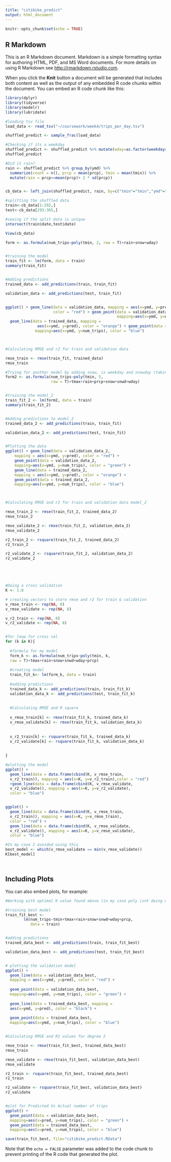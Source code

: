 ```yaml
---
title: "citibike_predict"
output: html_document
---
```


```r
knitr::opts_chunk$set(echo = TRUE)
```

## R Markdown

This is an R Markdown document. Markdown is a simple formatting syntax for authoring HTML, PDF, and MS Word documents. For more details on using R Markdown see <http://rmarkdown.rstudio.com>.

When you click the **Knit** button a document will be generated that includes both content as well as the output of any embedded R code chunks within the document. You can embed an R code chunk like this:

```r
library(dplyr)
library(tidyverse)
library(modelr)
library(lubridate)

#loading tsv file
load_data <- read_tsv("~/coursework/week4/trips_per_day.tsv")

shuffled_predict <- sample_frac(load_data)

```

```r
#Checking if its a weekday
shuffled_predict <- shuffled_predict %>% mutate(wday=as.factor(weekdays(ymd))) 
shuffled_predict

#Did it rain?
rain <- shuffled_predict %>% group_by(ymd) %>% 
  summarize(count = n(), prcp = mean(prcp), tmin = mean(tmin)) %>%
  mutate(rain = prcp>=mean(prcp)+ 2 * sd(prcp))


cb_data <- left_join(shuffled_predict, rain, by=c("tmin"="tmin","ymd"="ymd" , "prcp"="prcp"))

#splitting the shuffled data
train<-cb_data[1:292,]
test<-cb_data[293:365,]

#seeing if the split data is unique
intersect(train$date,test$date)

View(cb_data)

form <- as.formula(num_trips~poly(tmin, 2, raw = T)+rain+snow+wday)


#training the model
train_fit <- lm(form, data = train)
summary(train_fit)


#Adding predictions
trained_data <- add_predictions(train, train_fit)

validation_data <- add_predictions(test, train_fit)


ggplot() + geom_line(data = validation_data, mapping = aes(x=ymd, y=pred), 
                     color = "red") + geom_point(data = validation_data, 
                                                 mapping=aes(x=ymd, y=num_trips), color = "green") +
  geom_line(data = trained_data, mapping =
              aes(x=ymd, y=pred), color = "orange") + geom_point(data = trained_data, 
             mapping=aes(x=ymd, y=num_trips), color = "blue")



#Calculating RMSE and r2 for train and validation data

rmse_train <- rmse(train_fit, trained_data)
rmse_train
```

```r
#Trying for another model by adding snow, is weekday and snowday (taking into account)
form2 <- as.formula(num_trips~poly(tmin, 5, 
                    raw = T)+tmax+rain+prcp+snow+snwd+wday)


#training the model_2
train_fit_2 <- lm(form2, data = train)
summary(train_fit_2)


#Adding predictions to model_2
trained_data_2 <- add_predictions(train, train_fit)

validation_data_2 <- add_predictions(test, train_fit)


#Plotting the data
ggplot() + geom_line(data = validation_data_2, 
    mapping = aes(x=ymd, y=pred), color = "red") + 
    geom_point(data = validation_data_2, 
    mapping=aes(x=ymd, y=num_trips), color = "green") +
    geom_line(data = trained_data_2,
    mapping = aes(x=ymd, y=pred), color = "orange") +
    geom_point(data = trained_data_2, 
    mapping=aes(x=ymd, y=num_trips), color = "blue")



#Calculating RMSE and r2 for train and validation data model_2

rmse_train_2 <- rmse(train_fit_2, trained_data_2)
rmse_train_2

rmse_validate_2 <- rmse(train_fit_2, validation_data_2)
rmse_validate_2

r2_train_2 <- rsquare(train_fit_2, trained_data_2)
r2_train_2

r2_validate_2 <- rsquare(train_fit_2, validation_data_2)
r2_validate_2





#Doing a cross validation
K <- 1:8

# creating vectors to store rmse and r2 for train & validation
v_rmse_train <- rep(NA, 8)
v_rmse_validate <- rep(NA, 8)

v_r2_train <- rep(NA, 8)
v_r2_validate <- rep(NA, 8)


#for loop for cross val
for (k in K){
    
  #formula for my model   
  form_k <- as.formula(num_trips~poly(tmin, k, 
  raw = T)+tmax+rain+snow+snwd+wday+prcp)
  
  #creating model
  train_fit_k<- lm(form_k, data = train)
  
  #adding predictions
  trained_data_k <- add_predictions(train, train_fit_k)
  validation_data_k <- add_predictions(test, train_fit_k)
  
  
  #Calculating RMSE and R square
  
  v_rmse_train[k] <- rmse(train_fit_k, trained_data_k)
  v_rmse_validate[k] <- rmse(train_fit_k, validation_data_k)
  
  
  v_r2_train[k] <- rsquare(train_fit_k, trained_data_k)
  v_r2_validate[k] <- rsquare(train_fit_k, validation_data_k)
  
  
}

#plotting the model
ggplot() + 
  geom_line(data = data.frame(cbind(K, v_rmse_train,
  v_r2_train)), mapping = aes(x=K, y=v_r2_train),color = "red")
  +geom_line(data = data.frame(cbind(K, v_rmse_validate,
  v_r2_validate)), mapping = aes(x=K, y=v_r2_validate),
  color = "blue")


ggplot() + 
  geom_line(data = data.frame(cbind(K, v_rmse_train,
  v_r2_train)), mapping = aes(x=K, y=v_rmse_train),
  color = "red") + 
  geom_line(data = data.frame(cbind(K, v_rmse_validate,
  v_r2_validate)), mapping = aes(x=K, y=v_rmse_validate),
  color = "blue")

#In my case I avoided using this
best_model <- which(v_rmse_validate == min(v_rmse_validate))
K[best_model]




```

## Including Plots

You can also embed plots, for example:

```r

#Working with optimal K value found above (in my case poly isnt doing well)

#training best model
train_fit_best <- 
        lm(num_trips~tmin+tmax+rain+snow+snwd+wday+prcp, 
           data = train)


#adding predictions
trained_data_best <- add_predictions(train, train_fit_best)

validation_data_best <- add_predictions(test, train_fit_best)


# plotting the validation model
ggplot() + 
  geom_line(data = validation_data_best, 
  mapping = aes(x=ymd, y=pred), color = "red") +
  
  geom_point(data = validation_data_best, 
  mapping=aes(x=ymd, y=num_trips), color = "green") +
  
  geom_line(data = trained_data_best, mapping =
  aes(x=ymd, y=pred), color = "black") +
  
  geom_point(data = trained_data_best, 
  mapping=aes(x=ymd, y=num_trips), color = "blue")


#Calculating RMSE and R2 values for degree 2

rmse_train <- rmse(train_fit_best, trained_data_best)
rmse_train

rmse_validate <- rmse(train_fit_best, validation_data_best)
rmse_validate

r2_train <- rsquare(train_fit_best, trained_data_best)
r2_train

r2_validate <- rsquare(train_fit_best, validation_data_best)
r2_validate


#plot for Predicted Vs Actual number of trips
ggplot() + 
  geom_point(data = validation_data_best, 
  mapping=aes(x=pred, y=num_trips), color = "green") + 
  geom_point(data = trained_data_best, 
  mapping=aes(x=pred, y=num_trips), color = "blue")

save(train_fit_best, file="citibike_predict.RData")

```

Note that the `echo = FALSE` parameter was added to the code chunk to prevent printing of the R code that generated the plot.
